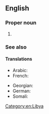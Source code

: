 ==English==

===Proper noun===
{{en-proper noun}}

# {{lb|en|historical}} {{n-g|The official name of [[Libya]] from 1977-2011.}}

===See also===
{{pedia}}

====Translations====
{{trans-top|the official name of Libya from 1977-2011}}
* Arabic: {{t|ar|الجماهيرية العربية الليبية|f}}
* French: {{t|fr|Jamahiriya Arabe Libyenne|f}}
{{trans-mid}}
* Georgian: {{t|ka|ლიბიის არაბული ჯამაჰირია}}
* German: {{t|de|Libysche Araber Jamahiriya}}
* Somali: {{t|so|Liibiya Carabta Jamahiriya}}
{{trans-bottom}}

[[Category:en:Libya]]